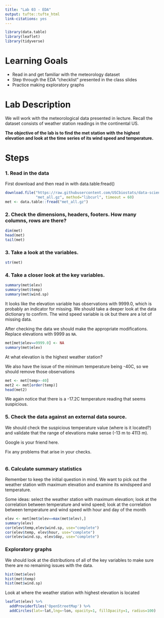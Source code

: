 ```yaml
---
title: "Lab 03 - EDA"
output: tufte::tufte_html
link-citations: yes
---
```




```r
library(data.table)
library(leaflet)
library(tidyverse)
```

# Learning Goals

- Read in and get familiar with the meteorology dataset  
- Step through the EDA "checklist" presented in the class slides
- Practice making exploratory graphs


# Lab Description

We will work with the meteorological data presented in lecture. Recall the dataset consists of weather station readings in the continental US. 

**The objective of the lab is to find the met station with the highest elevation and look at the time series of its wind speed and temperature.**

# Steps

### 1. Read in the data

First download and then read in with data.table:fread()

```r
download.file("https://raw.githubusercontent.com/USCbiostats/data-science-data/master/02_met/met_all.gz",
              "met_all.gz", method="libcurl", timeout = 60)
met <- data.table::fread("met_all.gz")
```

### 2. Check the dimensions, headers, footers. How many columns, rows are there?

```r
dim(met)
head(met)
tail(met)
```
### 3. Take a look at the variables.

```r
str(met)
```


### 4. Take a closer look at the key variables. 

```r
summary(met$elev)
summary(met$temp)
summary(met$wind.sp)
```

It looks like the elevation variable has observations with 9999.0, which is probably an indicator for missing. We should take a deeper look at the data dictionary to confirm. The wind speed variable is ok but there are a lot of missing data.

After checking the data we should make the appropriate modifications. Replace elevations with 9999 as `NA`.

```r
met[met$elev==9999.0] <- NA
summary(met$elev)
```
At what elevation is the highest weather station?

We also have the issue of the minimum temperature being -40C, so we should remove those observations

```r
met <- met[temp>-40]
met2 <- met[order(temp)]
head(met2)
```

We again notice that there is a -17.2C temperature reading that seems suspicious.

### 5. Check the data against an external data source.

We should check the suspicious temperature value (where is it located?) and validate that the range of elevations make sense (-13 m to 4113 m).

Google is your friend here.

Fix any problems that arise in your checks.

```r

```

### 6. Calculate summary statistics

Remember to keep the initial question in mind. We want to pick out the weather station with maximum elevation and examine its windspeed and temperature.

Some ideas: select the weather station with maximum elevation; look at the correlation between temperature and wind speed; look at the correlation between temperature and wind speed with hour and day of the month
```r
elev <- met[met$elev==max(met$elev),]
summary(elev)
cor(elev$temp,elev$wind.sp, use="complete")
cor(elev$temp, elev$hour, use="complete")
cor(elev$wind.sp, elev$day, use="complete")
```
### Exploratory graphs


We should look at the distributions of all of the key variables to make sure there are no remaining issues with the data.

```r
hist(met$elev)
hist(met$temp)
hist(met$wind.sp)
```

Look at where the weather station with highest elevation is located

```r
leaflet(elev) %>%
  addProviderTiles('OpenStreetMap') %>% 
  addCircles(lat=~lat,lng=~lon, opacity=1, fillOpacity=1, radius=100)
```
